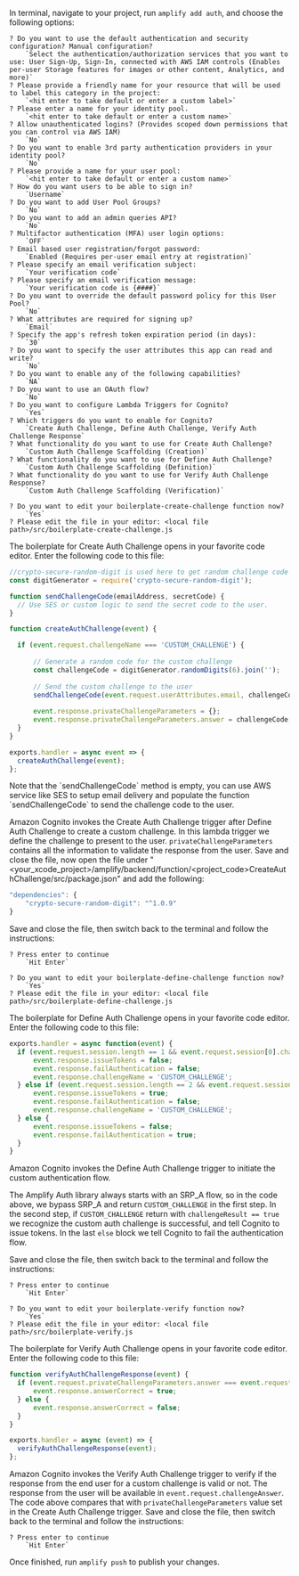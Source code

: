 In terminal, navigate to your project, run `amplify add auth`, and choose the following options:

```terminal
? Do you want to use the default authentication and security configuration? Manual configuration?
    `Select the authentication/authorization services that you want to use: User Sign-Up, Sign-In, connected with AWS IAM controls (Enables per-user Storage features for images or other content, Analytics, and more)`
? Please provide a friendly name for your resource that will be used to label this category in the project: 
    `<hit enter to take default or enter a custom label>`
? Please enter a name for your identity pool. 
    `<hit enter to take default or enter a custom name>`
? Allow unauthenticated logins? (Provides scoped down permissions that you can control via AWS IAM) 
    `No`
? Do you want to enable 3rd party authentication providers in your identity pool? 
    `No`
? Please provide a name for your user pool:
    `<hit enter to take default or enter a custom name>`
? How do you want users to be able to sign in? 
    `Username`
? Do you want to add User Pool Groups? 
    `No`
? Do you want to add an admin queries API? 
    `No`
? Multifactor authentication (MFA) user login options: 
    `OFF`
? Email based user registration/forgot password: 
    `Enabled (Requires per-user email entry at registration)`
? Please specify an email verification subject: 
    `Your verification code`
? Please specify an email verification message: 
    `Your verification code is {####}`
? Do you want to override the default password policy for this User Pool? 
    `No`
? What attributes are required for signing up? 
    `Email`
? Specify the app's refresh token expiration period (in days): 
    `30`
? Do you want to specify the user attributes this app can read and write? 
    `No`
? Do you want to enable any of the following capabilities? 
    `NA`
? Do you want to use an OAuth flow? 
    `No`
? Do you want to configure Lambda Triggers for Cognito? 
    `Yes`
? Which triggers do you want to enable for Cognito? 
    `Create Auth Challenge, Define Auth Challenge, Verify Auth Challenge Response`
? What functionality do you want to use for Create Auth Challenge?
    `Custom Auth Challenge Scaffolding (Creation)`
? What functionality do you want to use for Define Auth Challenge? 
    `Custom Auth Challenge Scaffolding (Definition)`
? What functionality do you want to use for Verify Auth Challenge Response? 
    `Custom Auth Challenge Scaffolding (Verification)`

? Do you want to edit your boilerplate-create-challenge function now? 
    `Yes`
? Please edit the file in your editor: <local file path>/src/boilerplate-create-challenge.js
```
The boilerplate for Create Auth Challenge opens in your favorite code editor. Enter the following code to this file:

```js
//crypto-secure-random-digit is used here to get random challenge code - https://github.com/ottokruse/crypto-secure-random-digit
const digitGenerator = require('crypto-secure-random-digit');

function sendChallengeCode(emailAddress, secretCode) {
  // Use SES or custom logic to send the secret code to the user.
}

function createAuthChallenge(event) {

  if (event.request.challengeName === 'CUSTOM_CHALLENGE') {
    
      // Generate a random code for the custom challenge
      const challengeCode = digitGenerator.randomDigits(6).join('');
      
      // Send the custom challenge to the user
      sendChallengeCode(event.request.userAttributes.email, challengeCode);
      
      event.response.privateChallengeParameters = {};
      event.response.privateChallengeParameters.answer = challengeCode;
  }
}

exports.handler = async event => {
  createAuthChallenge(event);
};
```

<Callout>
Note that the  `sendChallengeCode` method is empty, you can use AWS service like SES to setup email delivery and populate the function `sendChallengeCode` to send the challenge code to the user.
</Callout>

Amazon Cognito invokes the Create Auth Challenge trigger after Define Auth Challenge to create a custom challenge. In this lambda trigger we define the challenge to present to the user. `privateChallengeParameters` contains all the information to validate the response from the user.
Save and close the file, now open the file under "<your_xcode_project>/amplify/backend/function/<project_code>CreateAuthChallenge/src/package.json" and add the following:

```js
"dependencies": {
    "crypto-secure-random-digit": "^1.0.9"
}
```

Save and close the file, then switch back to the terminal and follow the instructions:

```
? Press enter to continue
    `Hit Enter`

? Do you want to edit your boilerplate-define-challenge function now? 
    `Yes`
? Please edit the file in your editor: <local file path>/src/boilerplate-define-challenge.js
```
The boilerplate for Define Auth Challenge opens in your favorite code editor. Enter the following code to this file:

```js
exports.handler = async function(event) {
  if (event.request.session.length == 1 && event.request.session[0].challengeName == 'SRP_A') {
      event.response.issueTokens = false;
      event.response.failAuthentication = false;
      event.response.challengeName = 'CUSTOM_CHALLENGE';
  } else if (event.request.session.length == 2 && event.request.session[1].challengeName == 'CUSTOM_CHALLENGE' && event.request.session[1].challengeResult == true) {
      event.response.issueTokens = true;
      event.response.failAuthentication = false;
      event.response.challengeName = 'CUSTOM_CHALLENGE';
  } else {
      event.response.issueTokens = false;
      event.response.failAuthentication = true;
  }
}
```
Amazon Cognito invokes the Define Auth Challenge trigger to initiate the custom authentication flow.

The Amplify Auth library always starts with an SRP_A flow, so in the code above, we bypass SRP_A and return `CUSTOM_CHALLENGE` in the first step. In the second step, if `CUSTOM_CHALLENGE` return with `challengeResult == true` we recognize the custom auth challenge is successful, and tell Cognito to issue tokens. In the last `else` block we tell Cognito to fail the authentication flow.

Save and close the file, then switch back to the terminal and follow the instructions:

```
? Press enter to continue
    `Hit Enter`

? Do you want to edit your boilerplate-verify function now?
    `Yes`
? Please edit the file in your editor: <local file path>/src/boilerplate-verify.js
```
The boilerplate for Verify Auth Challenge opens in your favorite code editor. Enter the following code to this file:

```js
function verifyAuthChallengeResponse(event) {
  if (event.request.privateChallengeParameters.answer === event.request.challengeAnswer) {
      event.response.answerCorrect = true;
  } else {
      event.response.answerCorrect = false;
  }
}

exports.handler = async (event) => {
  verifyAuthChallengeResponse(event);
};
```
Amazon Cognito invokes the Verify Auth Challenge trigger to verify if the response from the end user for a custom challenge is valid or not. The response from the user will be available in `event.request.challengeAnswer`. The code above compares that with `privateChallengeParameters` value set in the Create Auth Challenge trigger.
Save and close the file, then switch back to the terminal and follow the instructions:

```
? Press enter to continue
    `Hit Enter`
```

Once finished, run `amplify push` to publish your changes.
